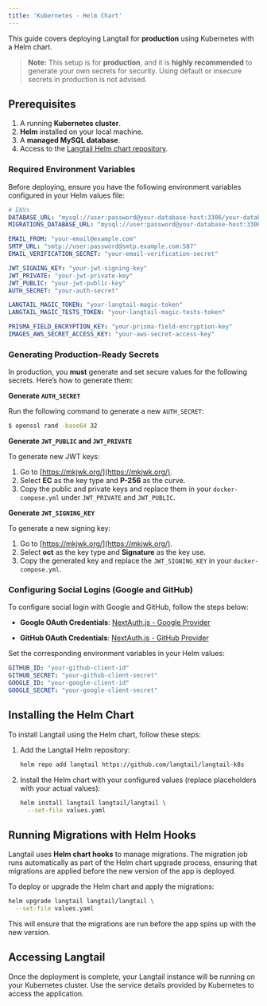 ```yaml
---
title: 'Kubernetes - Helm Chart'
---
```


This guide covers deploying Langtail for **production** using Kubernetes with a Helm chart.

> **Note:** This setup is for **production**, and it is **highly recommended** to generate your own secrets for security. Using default or insecure secrets in production is not advised.

## Prerequisites

1. A running **Kubernetes cluster**.
2. **Helm** installed on your local machine.
3. A **managed MySQL database**.
4. Access to the [Langtail Helm chart repository](https://github.com/langtail/langtail-k8s).

### Required Environment Variables

Before deploying, ensure you have the following environment variables configured in your Helm values file:

```yaml
# ENVs
DATABASE_URL: "mysql://user:password@your-database-host:3306/your-database"
MIGRATIONS_DATABASE_URL: "mysql://user:password@your-database-host:3306/your-database"

EMAIL_FROM: "your-email@example.com"
SMTP_URL: "smtp://user:password@smtp.example.com:587"
EMAIL_VERIFICATION_SECRET: "your-email-verification-secret"

JWT_SIGNING_KEY: "your-jwt-signing-key"
JWT_PRIVATE: "your-jwt-private-key"
JWT_PUBLIC: "your-jwt-public-key"
AUTH_SECRET: "your-auth-secret"

LANGTAIL_MAGIC_TOKEN: "your-langtail-magic-token"
LANGTAIL_MAGIC_TESTS_TOKEN: "your-langtail-magic-tests-token"

PRISMA_FIELD_ENCRYPTION_KEY: "your-prisma-field-encryption-key"
IMAGES_AWS_SECRET_ACCESS_KEY: "your-aws-secret-access-key"
```

### Generating Production-Ready Secrets

In production, you **must** generate and set secure values for the following secrets. Here’s how to generate them:

**Generate `AUTH_SECRET`**

Run the following command to generate a new `AUTH_SECRET`:

```bash
$ openssl rand -base64 32
```

**Generate `JWT_PUBLIC` and `JWT_PRIVATE`**

To generate new JWT keys:

1. Go to [https://mkjwk.org/](https://mkjwk.org/).
1. Select **EC** as the key type and **P-256** as the curve.
1. Copy the public and private keys and replace them in your `docker-compose.yml` under `JWT_PRIVATE` and `JWT_PUBLIC`.

**Generate `JWT_SIGNING_KEY`**

To generate a new signing key:

1. Go to [https://mkjwk.org/](https://mkjwk.org/).
1. Select **oct** as the key type and **Signature** as the key use.
1. Copy the generated key and replace the `JWT_SIGNING_KEY` in your `docker-compose.yml`.

### Configuring Social Logins (Google and GitHub)

To configure social login with Google and GitHub, follow the steps below:

- **Google OAuth Credentials**: 
  [NextAuth.js - Google Provider](https://next-auth.js.org/providers/google)

- **GitHub OAuth Credentials**: 
  [NextAuth.js - GitHub Provider](https://next-auth.js.org/providers/github)

Set the corresponding environment variables in your Helm values:

```yaml
GITHUB_ID: "your-github-client-id"
GITHUB_SECRET: "your-github-client-secret"
GOOGLE_ID: "your-google-client-id"
GOOGLE_SECRET: "your-google-client-secret"
```

## Installing the Helm Chart

To install Langtail using the Helm chart, follow these steps:

1. Add the Langtail Helm repository:

   ```bash
   helm repo add langtail https://github.com/langtail/langtail-k8s
   ```

2. Install the Helm chart with your configured values (replace placeholders with your actual values):

   ```bash
   helm install langtail langtail/langtail \
     --set-file values.yaml
   ```

## Running Migrations with Helm Hooks

Langtail uses **Helm chart hooks** to manage migrations. The migration job runs automatically as part of the Helm chart upgrade process, ensuring that migrations are applied before the new version of the app is deployed.

To deploy or upgrade the Helm chart and apply the migrations:

```bash
helm upgrade langtail langtail/langtail \
  --set-file values.yaml
```

This will ensure that the migrations are run before the app spins up with the new version.

## Accessing Langtail

Once the deployment is complete, your Langtail instance will be running on your Kubernetes cluster. Use the service details provided by Kubernetes to access the application.
